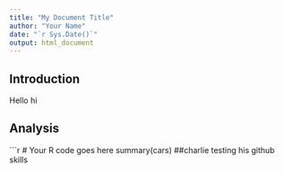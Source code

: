 ---
title: "My Document Title"
author: "Your Name"
date: "`r Sys.Date()`"
output: html_document
---

## Introduction

Hello
hi

## Analysis

```{r}
# Your R code goes here
summary(cars)
##charlie testing his github skills
